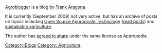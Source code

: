 [http://www.agroblogger.com Agroblogger] is a blog by [[User:Agroinnovations|Frank Aragona]]. 

It is currently (September 2009) not very active, but has an archive of posts on topics including [[Open Source Appropriate Technology]] ([http://www.agroblogger.com/tag/appropriate-technology read posts]) and [[sustainable agriculture]].

The author has [[Agroblogger/license|agreed to share]] under the same license as Appropedia.

[[Category:Blogs]]
[[Category: Agriculture]]